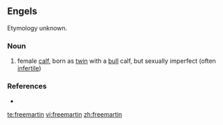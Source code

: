 ==Engels==
Etymology unknown.

===Noun===
{{en-noun}}

# female [[calf]], born as [[twin]] with a [[bull]] calf, but sexually imperfect (often [[infertile]])

===References===
* {{R:Websters}}

[[te:freemartin]]
[[vi:freemartin]]
[[zh:freemartin]]